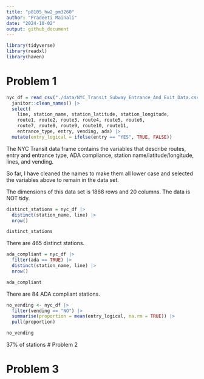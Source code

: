 ```yaml
---
title: "p8105_hw2_pm3260"
author: "Pradeeti Mainali"
date: "2024-10-02"
output: github_document
---
```


```r
library(tidyverse)
library(readxl)
library(haven)
```

# Problem 1

```r
nyc_df = read_csv("./data/NYC_Transit_Subway_Entrance_And_Exit_Data.csv") |>
  janitor::clean_names() |>
  select(
    line, station_name, station_latitude, station_longitude,
    route1, route2, route3, route4, route5, route6, 
    route7, route8, route9, route10, route11, 
    entrance_type, entry, vending, ada) |>
  mutate(entry_logical = ifelse(entry == "YES", TRUE, FALSE))
```

The NYC Transit data frame contains the variables that describe routes, entry and entrance type, ADA compliance, station name/latitude/longitude, lines, and vending. 

So far, I have cleaned the names to make them all lower case and selected the variables above to remain in the data set.

The dimensions of this data set is 1868 rows and 20 columns. The data is NOT tidy. 

```r
distinct_stations = nyc_df |>
  distinct(station_name, line) |>
  nrow()

distinct_stations
```

There are 465 distinct stations. 

```r
ada_compliant = nyc_df |>
  filter(ada == TRUE) |>
  distinct(station_name, line) |>
  nrow()

ada_compliant
```

There are 84 ADA compliant stations.

```r
no_vending <- nyc_df |>
  filter(vending == "NO") |>
  summarise(proportion = mean(entry_logical, na.rm = TRUE)) |>
  pull(proportion)

no_vending
```

37% of stations
# Problem 2

# Problem 3
